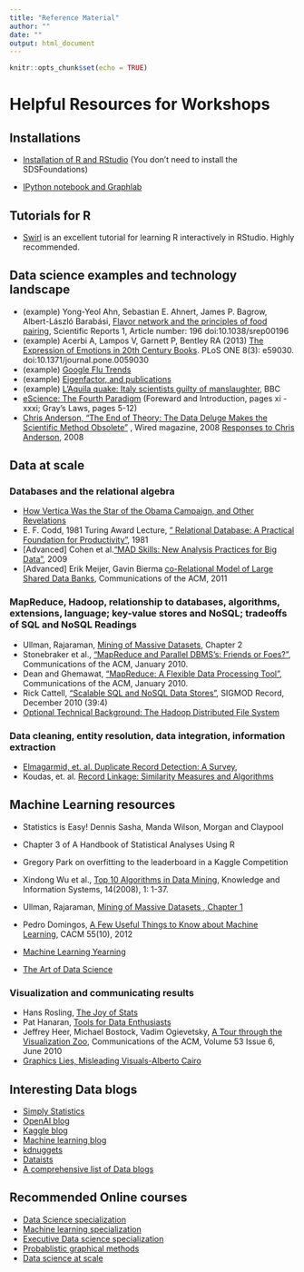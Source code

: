 ```yaml
---
title: "Reference Material"
author: ""
date: ""
output: html_document
---
```


```r
knitr::opts_chunk$set(echo = TRUE)
```

# Helpful Resources for Workshops

## Installations

* [Installation of R and RStudio](https://courses.edx.org/courses/UTAustinX/UT.7.01x/3T2014/56c5437b88fa43cf828bff5371c6a924/) (You don't need to install the SDSFoundations)

* [IPython notebook and Graphlab](https://turi.com/download/academic.html)

## Tutorials for R

* [Swirl](http://swirlstats.com/students.html) is an excellent tutorial for learning R interactively in RStudio. Highly recommended. 

## Data science examples and technology landscape

* (example) Yong-Yeol Ahn, Sebastian E. Ahnert, James P. Bagrow, Albert-László Barabási, [Flavor network and the principles of food pairing](http://www.nature.com/srep/2011/111215/srep00196/full/srep00196.html), Scientific Reports 1, Article number: 196 doi:10.1038/srep00196
* (example) Acerbi A, Lampos V, Garnett P, Bentley RA (2013) [The Expression of Emotions in 20th Century Books](http://www.plosone.org/article/info:doi/10.1371/journal.pone.0059030). PLoS ONE 8(3): e59030. doi:10.1371/journal.pone.0059030
* (example) [Google Flu Trends](https://www.google.org/flutrends/about/#US)
* (example) [Eigenfactor, and publications](http://www.eigenfactor.org/)
* (example) [L'Aquila quake: Italy scientists guilty of manslaughter](http://www.bbc.co.uk/news/world-europe-20025626), BBC
* [eScience: The Fourth Paradigm](http://research.microsoft.com/en-us/collaboration/fourthparadigm/) (Foreward and Introduction, pages xi - xxxi; Gray's Laws, pages 5-12)
* [Chris Anderson, “The End of Theory: The Data Deluge Makes the Scientific Method Obsolete”](https://www.wired.com/2008/06/pb-theory/) , Wired magazine, 2008
[Responses to Chris Anderson](https://www.edge.org/discourse/the_end_of_theory.html), 2008


## Data at scale

### Databases and the relational algebra


* [How Vertica Was the Star of the Obama Campaign, and Other Revelations](http://citoresearch.com/data-science/how-vertica-was-star-obama-campaign-and-other-revelations)
* E. F. Codd, 1981 Turing Award Lecture, [" Relational Database: A Practical Foundation for Productivity"](http://amturing.acm.org/award_winners/codd_1000892.cfm), 1981 
* [Advanced] Cohen et al.[“MAD Skills: New Analysis Practices for Big Data”](http://db.cs.berkeley.edu/papers/vldb09-madskills.pdf), 2009
* [Advanced] Erik Meijer, Gavin Bierma [co-Relational Model of Large Shared Data Banks](http://queue.acm.org/detail.cfm?id=1961297), Communications of the ACM, 2011

### MapReduce, Hadoop, relationship to databases, algorithms, extensions, language; key-value stores and NoSQL; tradeoffs of SQL and NoSQL Readings


* Ullman, Rajaraman, [Mining of Massive Datasets](http://infolab.stanford.edu/~ullman/mmds.html), Chapter 2
* Stonebraker et al., [“MapReduce and Parallel DBMS’s: Friends or Foes?”](http://database.cs.brown.edu/papers/stonebraker-cacm2010.pdf), Communications of the ACM, January 2010.
* Dean and Ghemawat, [“MapReduce: A Flexible Data Processing Tool”](http://cacm.acm.org/magazines/2010/1/55744-mapreduce-a-flexible-data-processing-tool/fulltext), Communications of the ACM, January 2010.
* Rick Cattell, [“Scalable SQL and NoSQL Data Stores”](https://sigmodrecord.org/publications/sigmodRecord/1012/pdfs/04.surveys.cattell.pdf), SIGMOD Record, December 2010 (39:4)
* [Optional Technical Background: The Hadoop Distributed File System](http://developer.yahoo.com/hadoop/tutorial/module2.html)

### Data cleaning, entity resolution, data integration, information extraction
* [Elmagarmid, et. al. Duplicate Record Detection: A Survey](https://www.cs.purdue.edu/homes/ake/pub/survey2.pdf),
* Koudas, et. al. [Record Linkage: Similarity Measures and Algorithms](http://disi.unitn.it/~p2p/RelatedWork/Matching/aj_recordLinkage_06.pdf)


## Machine Learning resources

* Statistics is Easy! Dennis Sasha, Manda Wilson, Morgan and Claypool
* Chapter 3 of A Handbook of Statistical Analyses Using R
* Gregory Park on overfitting to the leaderboard in a Kaggle Competition
* Xindong Wu et al., [Top 10 Algorithms in Data Mining](http://www.cs.uvm.edu/~icdm/algorithms/index.shtml), Knowledge and Information Systems, 14(2008), 1: 1-37. 
* Ullman, Rajaraman, [Mining of Massive Datasets , Chapter 1](http://infolab.stanford.edu/~ullman/mmds/book.pdf)
* Pedro Domingos, [A Few Useful Things to Know about Machine Learning](http://homes.cs.washington.edu/~pedrod/papers/cacm12.pdf), CACM 55(10), 2012
* [Machine Learning Yearning](http://www.mlyearning.org)

* [The Art of Data Science](https://leanpub.com/artofdatascience)

### Visualization and communicating results

* Hans Rosling, [The Joy of Stats](https://www.gapminder.org/videos/the-joy-of-stats/) 
* Pat Hanaran, [Tools for Data Enthusiasts](https://vimeo.com/50723101)
* Jeffrey Heer, Michael Bostock, Vadim Ogievetsky, [A Tour through the Visualization Zoo](http://queue.acm.org/detail.cfm?id=1805128), Communications of the ACM, Volume 53 Issue 6, June 2010
* [Graphics Lies, Misleading Visuals-Alberto Cairo](http://infovis.fh-potsdam.de/readings/Cairo2015.pdf)


## Interesting Data blogs

* [Simply Statistics](http://simplystatistics.org/)
* [OpenAI blog](https://openai.com/blog/)
* [Kaggle blog](http://blog.kaggle.com/)
* [Machine learning blog](http://hunch.net/)
* [kdnuggets](http://www.kdnuggets.com/)
* [Dataists](http://www.dataists.com/)
* [A comprehensive list of Data blogs](http://www.cs.waikato.ac.nz/~bernhard/good-machine-learning-blogs.html)

## Recommended Online courses

* [Data Science specialization](https://www.coursera.org/specializations/jhu-data-science)
* [Machine learning specialization](https://www.coursera.org/specializations/machine-learning)
* [Executive Data science specialization](https://www.coursera.org/specializations/executive-data-science)
* [Probablistic graphical methods](https://www.coursera.org/specializations/probabilistic-graphical-models)
* [Data science at scale](https://www.coursera.org/specializations/data-science)

